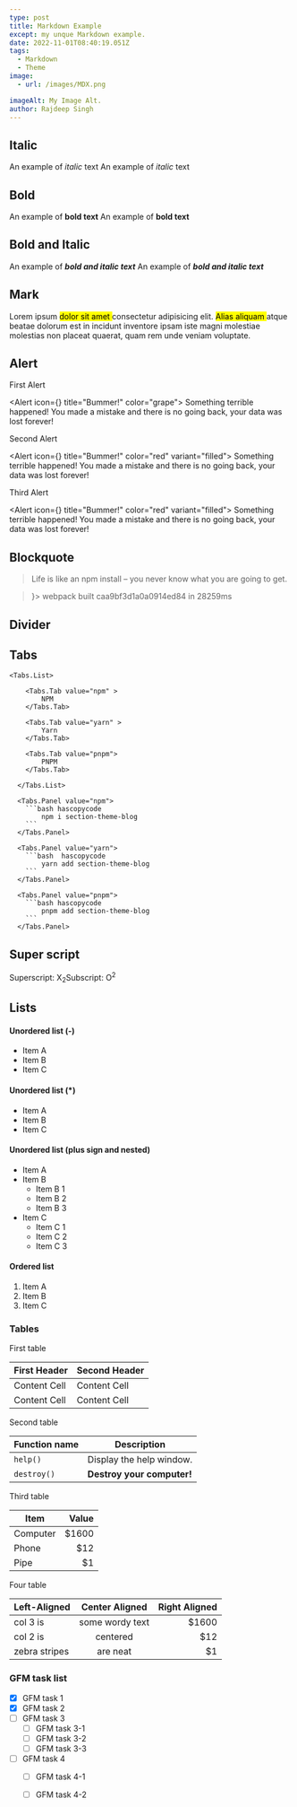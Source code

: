 ```yaml
---
type: post
title: Markdown Example
except: my unque Markdown example.
date: 2022-11-01T08:40:19.051Z
tags:
  - Markdown
  - Theme
image: 
  - url: /images/MDX.png

imageAlt: My Image Alt.
author: Rajdeep Singh
---
```




## Italic
An example of *italic* text
An example of *italic* text

## Bold
An example of **bold text**
An example of __bold text__

## Bold and Italic
An example of ***bold and italic text***
An example of ___bold and italic text___

## Mark

Lorem ipsum <Mark p={2} >dolor sit amet </Mark> consectetur adipisicing elit. <Mark p={1.2} color="orange">Alias aliquam  </Mark> atque beatae dolorum est in incidunt inventore ipsam iste magni molestiae molestias non placeat quaerat, quam rem unde veniam voluptate.

## Alert

First Alert

<Alert icon={<IconAlertCircle size="1rem" />} title="Bummer!" color="grape">
  Something terrible happened! You made a mistake and there is no going back, your data was lost forever!
</Alert>

Second Alert

<Alert icon={<IconBellRinging size="1rem" />} title="Bummer!" color="red" variant="filled">
  Something terrible happened! You made a mistake and there is no going back, your data was lost forever!
</Alert>

Third Alert

<Alert icon={<IconBrandTinder size="1rem" />} title="Bummer!" color="red" variant="filled">
  Something terrible happened! You made a mistake and there is no going back, your data was lost forever!
</Alert>


## Blockquote

<Blockquote color="violet" cite="– Forrest Gump">
  Life is like an npm install – you never know what you are going to get.
</Blockquote>

<Blockquote cite="– Your poor i3 from 2012 struggling its best" icon={<IconFlame size="1.5rem" />}>
      webpack built caa9bf3d1a0a0914ed84 in 28259ms
</Blockquote>

## Divider
<Divider size="lg"  variant="dotted" />

## Tabs
<Tabs defaultValue="npm">
    
    <Tabs.List>

        <Tabs.Tab value="npm" >
            NPM
        </Tabs.Tab>

        <Tabs.Tab value="yarn" >
            Yarn
        </Tabs.Tab>

        <Tabs.Tab value="pnpm">
            PNPM
        </Tabs.Tab>

      </Tabs.List>

      <Tabs.Panel value="npm">
        ```bash hascopycode 
            npm i section-theme-blog
        ```
      </Tabs.Panel>

      <Tabs.Panel value="yarn">
        ```bash  hascopycode 
            yarn add section-theme-blog
        ```
      </Tabs.Panel>

      <Tabs.Panel value="pnpm">
        ```bash hascopycode 
            pnpm add section-theme-blog
        ```
      </Tabs.Panel>
</Tabs>


## Super script
Superscript: X<sub>2</sub>Subscript: O<sup>2</sup>


## Lists

#### Unordered list (-)

- Item A
- Item B
- Item C
     
#### Unordered list (*)

* Item A
* Item B
* Item C

#### Unordered list (plus sign and nested)
                
+ Item A
+ Item B
    + Item B 1
    + Item B 2
    + Item B 3
+ Item C
    * Item C 1
    * Item C 2
    * Item C 3

#### Ordered list
                
1. Item A
2. Item B
3. Item C
                
<Divider size="lg" variant="dotted" />

### Tables

First table
                    
First Header  | Second Header
------------- | -------------
Content Cell  | Content Cell
Content Cell  | Content Cell 


Second table


| Function name | Description                    |
| ------------- | ------------------------------ |
| `help()`      | Display the help window.       |
| `destroy()`   | **Destroy your computer!**     |


Third table


| Item      | Value |
| --------- | -----:|
| Computer  | $1600 |
| Phone     |   $12 |
| Pipe      |    $1 |


Four table


| Left-Aligned  | Center Aligned  | Right Aligned |
| :------------ |:---------------:| -----:|
| col 3 is      | some wordy text | $1600 |
| col 2 is      | centered        |   $12 |
| zebra stripes | are neat        |    $1 |



### GFM task list

- [x] GFM task 1
- [x] GFM task 2
- [ ] GFM task 3
    - [ ] GFM task 3-1
    - [ ] GFM task 3-2
    - [ ] GFM task 3-3
- [ ] GFM task 4
    - [ ] GFM task 4-1
    - [ ] GFM task 4-2


<Divider size="lg" variant="dotted" />

